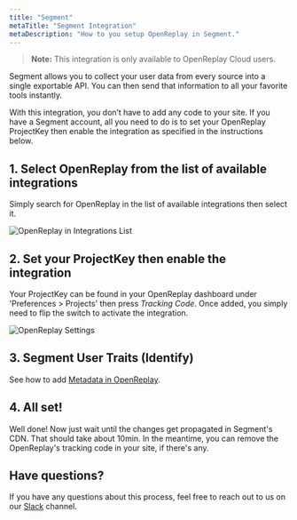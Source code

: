 ```yaml
---
title: "Segment"
metaTitle: "Segment Integration"
metaDescription: "How to you setup OpenReplay in Segment."
---
```


> **Note:** This integration is only available to OpenReplay Cloud users.

Segment allows you to collect your user data from every source into a single exportable API. You can then send that information to all your favorite tools instantly.

With this integration, you don’t have to add any code to your site. If you have a Segment account, all you need to do is to set your OpenReplay ProjectKey then enable the integration as specified in the instructions below.

## 1. Select OpenReplay from the list of available integrations

Simply search for OpenReplay in the list of available integrations then select it.

![OpenReplay in Integrations List](/static/segment-1.png#center)

## 2. Set your ProjectKey then enable the integration

Your ProjectKey can be found in your OpenReplay dashboard under 'Preferences > Projects' then press *Tracking Code*. Once added, you simply need to flip the switch to activate the integration.

![OpenReplay Settings](/static/segment-2.png#center)

## 3. Segment User Traits (Identify)

See how to add [Metadata in OpenReplay](/installation/metadata).

## 4. All set!

Well done! Now just wait until the changes get propagated in Segment's CDN. That should take about 10min. In the meantime, you can remove the OpenReplay's tracking code in your site, if there's any.

## Have questions?
If you have any questions about this process, feel free to reach out to us on our [Slack](https://slack.openreplay.com) channel.